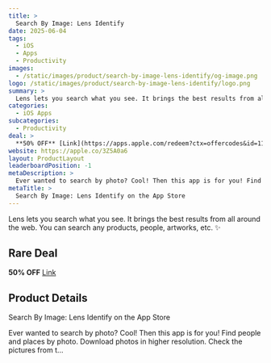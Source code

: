 ```yaml
---
title: >
  Search By Image: Lens Identify
date: 2025-06-04
tags:
  - iOS
  - Apps
  - Productivity
images:
  - /static/images/product/search-by-image-lens-identify/og-image.png
logo: /static/images/product/search-by-image-lens-identify/logo.png
summary: >
  Lens lets you search what you see. It brings the best results from all around the web. You can search any products, people, artworks, etc. ✨
categories:
  - iOS Apps
subcategories:
  - Productivity
deal: >
  **50% OFF** [Link](https://apps.apple.com/redeem?ctx=offercodes&id=1155925769&code=BLACKFRIDAY50)
website: https://apple.co/3Z5A0a6
layout: ProductLayout
leaderboardPosition: -1
metaDescription: >
  Ever wanted to search by photo? Cool! Then this app is for you! Find people and places by photo. Download photos in higher resolution. Check the pictures from t…
metaTitle: >
  ‎Search By Image: Lens Identify on the App Store
---
```

Lens lets you search what you see. It brings the best results from all around the web. You can search any products, people, artworks, etc. ✨

## Rare Deal

**50% OFF** [Link](https://apps.apple.com/redeem?ctx=offercodes&id=1155925769&code=BLACKFRIDAY50)

## Product Details

‎Search By Image: Lens Identify on the App Store

Ever wanted to search by photo? Cool! Then this app is for you! Find people and places by photo. Download photos in higher resolution. Check the pictures from t…
